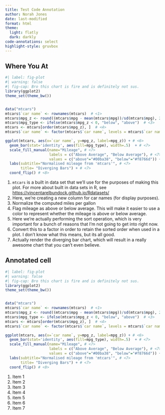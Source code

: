 ```yaml
---
title: Test Code Annotation
author: Norah Jones
date: last-modified
format: html
theme:
  light: flatly
  dark: darkly
code-annotations: select
highlight-style: gruvbox
---
```


## Where You At

```r
#| label: fig-plot
#| warning: false
#| fig-cap: Bro this chart is fire and is definitely not sus.
library(ggplot2)
theme_set(theme_bw())  


data("mtcars")
mtcars$`car name` <- rownames(mtcars)  # <1>
mtcars$mpg_z <- round((mtcars$mpg - mean(mtcars$mpg))/sd(mtcars$mpg), 2)  # <2>
mtcars$mpg_type <- ifelse(mtcars$mpg_z < 0, "below", "above")  # <3>
mtcars <- mtcars[order(mtcars$mpg_z), ]  # <4>
mtcars$`car name` <- factor(mtcars$`car name`, levels = mtcars$`car name`)  # <5>

ggplot(mtcars, aes(x=`car name`, y=mpg_z, label=mpg_z)) + # <6> 
  geom_bar(stat='identity', aes(fill=mpg_type), width=.5)  + # <7> 
  scale_fill_manual(name="Mileage", # <7> 
                    labels = c("Above Average", "Below Average"), # <7> 
                    values = c("above"="#00ba38", "below"="#f8766d")) + 
  labs(subtitle="Normalised mileage from 'mtcars'", # <7> 
       title= "Diverging Bars") + # <7> 
  coord_flip() # <8> 
```

1. `mtcars` is a built in data set that we'll use for the purposes of making this plot. For more about built in data sets in R, see <https://vincentarelbundock.github.io/Rdatasets/>
2. Here, we're creating a new column for car names (for display purposes).
3. Normalize the computed miles per gallon
4. Flag mileage as above or below average. This will make it easier to use a color to represent whether the mileage is above or below average.
5. Here we're actually performing the sort operation, which is very important for a bunch of reasons that I'm not going to get into right now.
6. Convert this to a factor in order to retain the sorted order when used in a plot. I don't know what this means, but its all good.
7. Actually render the diverging bar chart, which will result in a really awesome chart that you can't even believe.

## Annotated cell

```r
#| label: fig-plot
#| warning: false
#| fig-cap: Bro this chart is fire and is definitely not sus.
library(ggplot2)
theme_set(theme_bw())  


data("mtcars")
mtcars$`car name` <- rownames(mtcars)  # <1>
mtcars$mpg_z <- round((mtcars$mpg - mean(mtcars$mpg))/sd(mtcars$mpg), 2)  # <2>
mtcars$mpg_type <- ifelse(mtcars$mpg_z < 0, "below", "above")  # <3>
mtcars <- mtcars[order(mtcars$mpg_z), ]  # <4>
mtcars$`car name` <- factor(mtcars$`car name`, levels = mtcars$`car name`)  # <5>

ggplot(mtcars, aes(x=`car name`, y=mpg_z, label=mpg_z)) + # <6> 
  geom_bar(stat='identity', aes(fill=mpg_type), width=.5)  + # <7> 
  scale_fill_manual(name="Mileage", # <7> 
                    labels = c("Above Average", "Below Average"), # <7> 
                    values = c("above"="#00ba38", "below"="#f8766d")) + 
  labs(subtitle="Normalised mileage from 'mtcars'", # <7> 
       title= "Diverging Bars") + # <7> 
  coord_flip() # <8> 
```

1. Item 1
2. Item 2
3. Item 3
4. Item 4
5. item 5
6. Item 6
7. Item 7